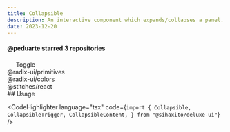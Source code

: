 ---
title: Collapsible
description: An interactive component which expands/collapses a panel.
date: 2023-12-20
---

<Preview>
  <Collapsible
      className="space-y-2"
    >
      <div className="flex items-center justify-between gap-2 px-4">
        <h4 className="text-sm font-semibold">
          @peduarte starred 3 repositories
        </h4>
        <CollapsibleTrigger className="rounded-lg h-6 w-6 p-2 flex items-center justify-center bg-neutral-100 dark:bg-neutral-800">
            <svg xmlns="http://www.w3.org/2000/svg" width="16" height="16" fill="#ffffff" viewBox="0 0 256 256"><path d="M181.66,170.34a8,8,0,0,1,0,11.32l-48,48a8,8,0,0,1-11.32,0l-48-48a8,8,0,0,1,11.32-11.32L128,212.69l42.34-42.35A8,8,0,0,1,181.66,170.34Zm-96-84.68L128,43.31l42.34,42.35a8,8,0,0,0,11.32-11.32l-48-48a8,8,0,0,0-11.32,0l-48,48A8,8,0,0,0,85.66,85.66Z"></path></svg>
            <span className="sr-only">Toggle</span>
        </CollapsibleTrigger>
      </div>
      <div className="rounded-md border dark:border-neutral-800 px-4 py-3 font-mono text-sm">
        @radix-ui/primitives
      </div>
      <CollapsibleContent className="p-0 space-y-2 data-[state=open]:animate-collapsible-down transition-all data-[state=closed]:animate-collapsible-up">
        <div className="rounded-md border dark:border-neutral-800 px-4 py-3 font-mono text-sm">
          @radix-ui/colors
        </div>
        <div className="rounded-md border dark:border-neutral-800 px-4 py-3 font-mono text-sm">
          @stitches/react
        </div>
      </CollapsibleContent>
    </Collapsible>
</Preview>
## Usage

<CodeHighlighter language="tsx" code={`import {
  Collapsible,
  CollapsibleTrigger,
  CollapsibleContent,
} from "@sihaxito/deluxe-ui"`} />
